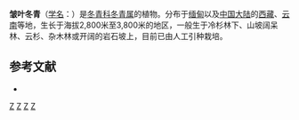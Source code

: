 {{Speciesbox 
| taxon = Ilex perryana
| authority = [[胡秀英|S. Y. Hu]]
}}

'''皱叶冬青'''（[[学名|学名]]：{{lang|la|''Ilex perryana''}}）是[[冬青科|冬青科]][[冬青属|冬青属]]的植物。分布于[[缅甸|缅甸]]以及[[中国大陆|中国大陆]]的[[西藏|西藏]]、[[云南|云南]]等地，生长于海拔2,800米至3,800米的地区，一般生于冷杉林下、山坡阔呆林、云杉、杂木林或开阔的岩石坡上，目前已由人工引种栽培。

== 参考文献 ==
<div class="references-small">
* {{cite web| url =http://www.bioinfo.cn/db05/KmzwSpecies.php?action=view&id=14197| title =皱叶冬青| work =《中国高等植物数据库全库》| publisher =中国科学院微生物研究所| author =昆明植物研究所| accessdate =2009-02-24| deadurl =yes| archiveurl =https://web.archive.org/web/20160305023448/http://www.bioinfo.cn/db05/KmzwSpecies.php?action=view&id=14197| archivedate =2016年3月5日| df =}}
</div>
{{Taxonbar|from=Q15227953}}

[[Category:冬青属|Z]]
[[Category:緬甸植物|Z]]
[[Category:西藏植物|Z]]
[[Category:云南植物|Z]]